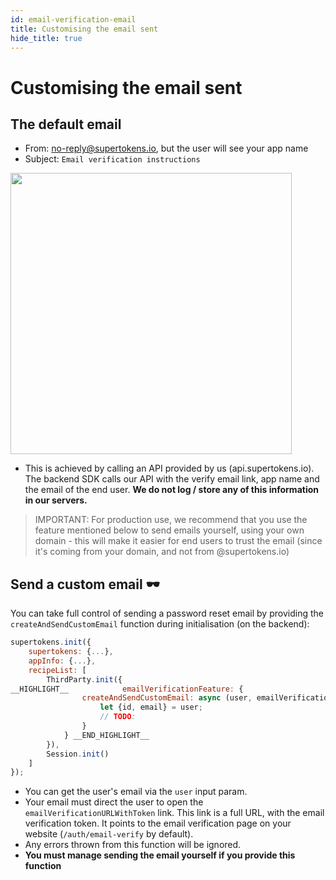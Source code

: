```yaml
---
id: email-verification-email
title: Customising the email sent
hide_title: true
---
```



# Customising the email sent

## The default email
- From: no-reply@supertokens.io, but the user will see your app name
- Subject: `Email verification instructions`

<img style="margin-left: 0px" width="450px" src="/docs/static/assets/emailpassword/email-verify-email.png" />

- This is achieved by calling an API provided by us (api.supertokens.io). The backend SDK calls our API with the verify email link, app name and the email of the end user. **We do not log / store any of this information in our servers.**

> IMPORTANT: For production use, we recommend that you use the feature mentioned below to send emails yourself, using your own domain - this will make it easier for end users to trust the email (since it's coming from your domain, and not from @supertokens.io)


## Send a custom email 🕶️

You can take full control of sending a password reset email by providing the `createAndSendCustomEmail` function during initialisation (on the backend):

<!--DOCUSAURUS_CODE_TABS-->
```js
supertokens.init({
    supertokens: {...},
    appInfo: {...},
    recipeList: [
        ThirdParty.init({
__HIGHLIGHT__            emailVerificationFeature: {
                createAndSendCustomEmail: async (user, emailVerificationURLWithToken) => {
                    let {id, email} = user;
                    // TODO:
                }
            } __END_HIGHLIGHT__
        }),
        Session.init()
    ]
});
```
<!--END_DOCUSAURUS_CODE_TABS-->

- You can get the user's email via the `user` input param.
- Your email must direct the user to open the `emailVerificationURLWithToken` link. This link is a full URL, with the email verification token. It points to the email verification page on your website (`/auth/email-verify` by default).
- Any errors thrown from this function will be ignored.
- **You must manage sending the email yourself if you provide this function**
